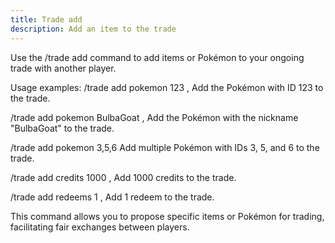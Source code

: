 ```yaml
---
title: Trade add
description: Add an item to the trade
---
```


Use the /trade add command to add items or Pokémon to your ongoing trade with another player.

Usage examples:
/trade add pokemon 123 ,
Add the Pokémon with ID 123 to the trade.

/trade add pokemon BulbaGoat ,
Add the Pokémon with the nickname "BulbaGoat" to the trade.

/trade add pokemon 3,5,6 
Add multiple Pokémon with IDs 3, 5, and 6 to the trade.

/trade add credits 1000 ,
Add 1000 credits to the trade.

/trade add redeems 1 , 
Add 1 redeem to the trade.

This command allows you to propose specific items or Pokémon for trading, facilitating fair exchanges between players.
